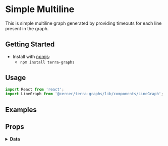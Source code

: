 
# Simple Multiline
This is simple multiline graph generated by providing timeouts for each line present in the graph.

## Getting Started

- Install with [npmjs](https://www.npmjs.com):
  - `npm install terra-graphs`

## Usage

```jsx
import React from 'react';
import LineGraph from '@cerner/terra-graphs/lib/components/LineGraph';
```
## Examples
<LineGraph />

## Props
<PropsTable />

<details>
<summary style={{fontSize: 24 }}>
<b>Data</b>
</summary>

### Graph Config object
<GraphConfig />

### Data object
<DataObject />
</details>